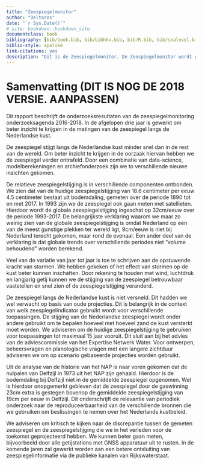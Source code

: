```yaml
--- 
title: "Zeespiegelmonitor"
author: "Deltares"
date: "`r Sys.Date()`"
# site: bookdown::bookdown_site
documentclass: book
bibliography: [bib/book.bib, bib/bibhkv.bib, bib/R.bib, bib/sealevel.bib]
biblio-style: apalike
link-citations: yes
description: "Dit is de Zeespiegelmonitor. De Zeespiegelmonitor wordt gemaakt door Deltares met bijdragen van HKV in opdracht van Rijkswaterstaat. "
---
```


# Samenvatting (DIT IS NOG DE 2018 VERSIE. AANPASSEN) {#samenvatting}
 
Dit rapport beschrijft de onderzoeksresultaten van de zeespiegelmonitoring onderzoeksagenda 2016-2018. In de afgelopen drie jaar is gewerkt om beter inzicht te krijgen in de metingen van de zeespiegel langs de Nederlandse kust. 

\begin{equation} 
  f\left(k\right) = \binom{n}{k} p^k\left(1-p\right)^{n-k}
  (\#eq:test)
\end{equation} 
 
De zeespiegel stijgt langs de Nederlandse kust minder snel dan in de rest van de wereld. Om beter inzicht te krijgen in  de  oorzaak  hiervan  hebben  we  de  zeespiegel  verder ontrafeld.  Door  een  combinatie  van  data-science, modelberekeningen en archiefonderzoek zijn we to verschillende nieuwe inzichten gekomen.  
 
De   relatieve   zeespiegelstijging   is   in   verschillende   componenten   ontbonden.   We   zien   dat   van   de   huidige zeespiegelstijging van 18.6 centimeter per eeuw 4.5 centimeter bestaat uit bodemdaling, gemeten over de periode 1890 tot en met 2017. In 1993 zijn we de zeespiegel ook gaan meten met satellieten. Hierdoor wordt de globale zeespiegelstijging  ingeschat  op  32cm/eeuw  over  de  periode  1993-2017.  De belangrijkste  verklaring  waarom  we maar zo weinig zien van de globale zeespiegelstijging is omdat Nederland op een van de meest gunstige plekken ter wereld ligt, 9cm/eeuw is niet bij Nederland terecht gekomen, maar rond de evenaar. Een ander deel van de verklaring is dat globale trends over verschillende periodes niet “volume behoudend” worden berekend.  
 
Veel  van  de  variatie  van  jaar  tot  jaar  is  toe  te  schrijven  aan  de  opstuwende  kracht  van  stormen.  We  hebben gekeken  of  het  effect  van  stormen  op  de  kust  beter  kunnen  inschatten.  Door  rekening  te  houden  met  wind, luchtdruk  en  langjarig  getij  kunnen  we  de  stijging  van  de  zeespiegel  betrouwbaar  vaststellen  en  snel  zien  of  de zeespiegelstijging veranderd.  
 
De  zeespiegel  langs  de  Nederlandse  kust  is  niet  versneld.  Dit  hadden  we  wel  verwacht  op  basis  van  oude projecties.   Dit   is   belangrijk   in   de   context   van   welk   zeespiegelindicator   gebruikt   wordt   voor   verschillende toepassingen. De stijging van de Nederlandse zeespiegel wordt onder andere gebruikt om te bepalen hoeveel met 
hoeveel  zand  de  kust  versterkt  moet  worden.  We  adviseren  om  de  huidige  zeespiegelstijging  te  gebruiken  voor toepassingen tot maximaal 15 jaar vooruit. Dit sluit aan bij het advies van de adviescommissie van het Expertise Netwerk Water. Voor ontwerpen, beheersvragen en planologische vragen met een langere zichtduur adviseren we 
om op scenario gebaseerde projecties worden gebruikt.  
 
Uit de analyse van de historie van het NAP is naar voren gekomen dat de nulpalen van Delfzijl in 1973 uit het NAP zijn gehaald. Hierdoor is de bodemdaling bij Delfzijl niet in de gemiddelde zeespiegel opgenomen. Wel is hierdoor onopgemerkt  gebleven  dat  de  zeespiegel  door  de  gaswinning  23cm  extra  is  gestegen  bovenop  de  gemiddelde 
zeespiegelstijging van 19cm per eeuw in Delfzijl. Dit onderschrijft de relevantie van periodiek onderzoek naar de reproduceerbaarheid  van  de  verschillende  bronnen  die  we  gebruiken  om  beslissingen  te  nemen  over  het Nederlands kustbeleid.  
 
We adviseren om kritisch te kijken naar de discrepantie tussen de gemeten zeespiegel en de zeespiegelstijging die we in het verleden voor de toekomst geprojecteerd hebben. We kunnen beter gaan meten, bijvoorbeeld door alle getijstations  met  GNSS  apparatuur  uit  te  rusten.  In  de  komende  jaren  zal  gewerkt  worden  aan  een  betere 
ontsluiting van zeespiegelinformatie via de publieke kanalen van Rijkswaterstaat. 
